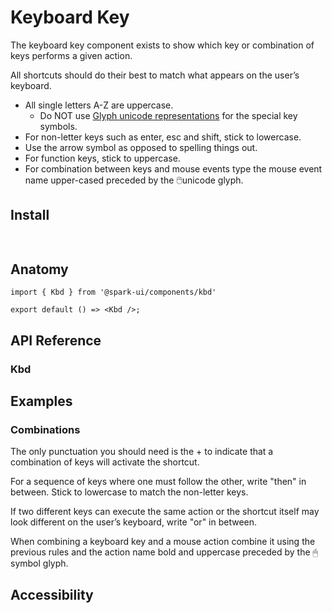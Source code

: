 


<Meta of={stories} />

# Keyboard Key

The keyboard key component exists to show which key or combination of keys performs a given action.

All shortcuts should do their best to match what appears on the user’s keyboard.

- All single letters A-Z are uppercase.
  - Do NOT use [Glyph unicode representations](https://en.wikipedia.org/wiki/List_of_Unicode_characters) for the special key symbols.
- For non-letter keys such as enter, esc and shift, stick to lowercase.
- Use the arrow symbol as opposed to spelling things out.
- For function keys, stick to uppercase.
- For combination between keys and mouse events type the mouse event name upper-cased preceded by the 🖱️unicode glyph.


<Canvas of={stories.Default} />

## Install

```sh
npm install @spark-ui/components
```

## Anatomy

```tsx
import { Kbd } from '@spark-ui/components/kbd'

export default () => <Kbd />;
```

## API Reference

### Kbd

<ArgTypes of={Kbd} />

## Examples

### Combinations

The only punctuation you should need is the + to indicate that a combination of keys will activate the shortcut.

<Canvas of={stories.ShiftPlusH} />

For a sequence of keys where one must follow the other, write "then" in between. Stick to lowercase to match the non-letter keys.

<Canvas of={stories.ShiftThenH} />

If two different keys can execute the same action or the shortcut itself may look different on the user’s keyboard, write "or" in between.

<Canvas of={stories.ShiftOrH} />

When combining a keyboard key and a mouse action combine it using the previous rules and the action name bold and uppercase preceded by the 🖱symbol glyph.

<Canvas of={stories.OptionPlusScroll} />

## Accessibility

<A11yReport of="kbd" />
